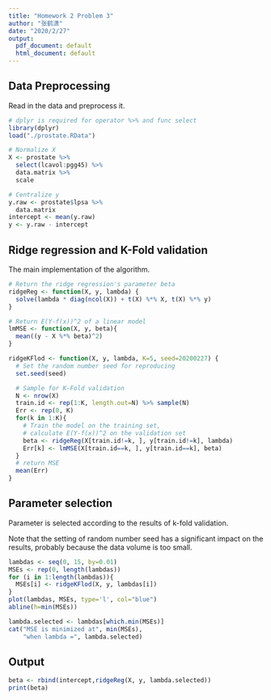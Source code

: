 ```yaml
---
title: "Homework 2 Problem 3"
author: "张鹤潇"
date: "2020/2/27"
output:
  pdf_document: default
  html_document: default
---
```

## Data Preprocessing

Read in the data and preprocess it.

```r
# dplyr is required for operator %>% and func select
library(dplyr)
load("./prostate.RData")

# Normalize X
X <- prostate %>%
  select(lcavol:pgg45) %>%
  data.matrix %>% 
  scale

# Centralize y
y.raw <- prostate$lpsa %>% 
  data.matrix
intercept <- mean(y.raw)
y <- y.raw - intercept
```

## Ridge regression and K-Fold validation

The main implementation of the algorithm.

```r
# Return the ridge regression's parameter beta
ridgeReg <- function(X, y, lambda) {
  solve(lambda * diag(ncol(X)) + t(X) %*% X, t(X) %*% y)
}

# Return E(Y-f(x))^2 of a linear model
lmMSE <- function(X, y, beta){
  mean((y - X %*% beta)^2)
}

ridgeKFlod <- function(X, y, lambda, K=5, seed=20200227) {
  # Set the random number seed for reproducing
  set.seed(seed) 

  # Sample for K-Fold validation
  N <- nrow(X)
  train.id <- rep(1:K, length.out=N) %>% sample(N)
  Err <- rep(0, K)
  for(k in 1:K){
    # Train the model on the training set,
    # calculate E(Y-f(x))^2 on the validation set
    beta <- ridgeReg(X[train.id!=k, ], y[train.id!=k], lambda)
    Err[k] <- lmMSE(X[train.id==k, ], y[train.id==k], beta)
  }
  # return MSE 
  mean(Err)
}
```
## Parameter selection

Parameter is selected according to the results of k-fold validation.

Note that the setting of random number seed has a significant impact on the results, 
probably because the data volume is too small.

```r
lambdas <- seq(0, 15, by=0.01)
MSEs <- rep(0, length(lambdas))
for (i in 1:length(lambdas)){
  MSEs[i] <- ridgeKFlod(X, y, lambdas[i])
}
plot(lambdas, MSEs, type='l', col="blue")
abline(h=min(MSEs))

lambda.selected <- lambdas[which.min(MSEs)]
cat("MSE is minimized at", min(MSEs),
    "when lambda =", lambda.selected)
```
## Output

```r
beta <- rbind(intercept,ridgeReg(X, y, lambda.selected))
print(beta)
```